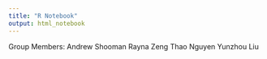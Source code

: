 ---
title: "R Notebook"
output: html_notebook
---

Group Members:
Andrew Shooman
Rayna Zeng
Thao Nguyen
Yunzhou Liu

